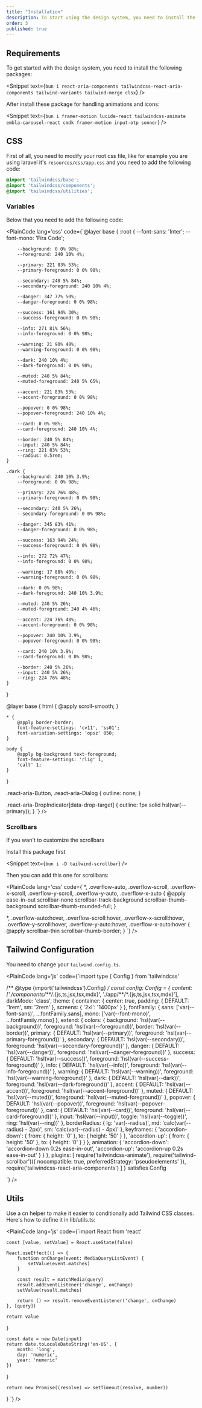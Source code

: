 ```yaml
---
title: "Installation"
description: To start using the design system, you need to install the required packages.
order: 3
published: true
---
```


## Requirements

To get started with the design system, you need to install the following packages:

<Snippet text={`bun i react-aria-components tailwindcss-react-aria-components tailwind-variants tailwind-merge clsx`} />

After install these package for handling animations and icons:

<Snippet text={`bun i framer-motion lucide-react tailwindcss-animate embla-carousel-react cmdk framer-motion input-otp sonner`} />

## CSS

First of all, you need to modify your root css file, like for example you are using laravel it's `resources/css/app.css` and you need to add the following code:

```css
@import 'tailwindcss/base';
@import 'tailwindcss/components';
@import 'tailwindcss/utilities';
```

### Variables

Below that you need to add the following code:

<PlainCode lang='css' code={`@layer base {
    :root {
        --font-sans: 'Inter';
        --font-mono: 'Fira Code';

        --background: 0 0% 98%;
        --foreground: 240 10% 4%;

        --primary: 221 83% 53%;
        --primary-foreground: 0 0% 98%;

        --secondary: 240 5% 84%;
        --secondary-foreground: 240 10% 4%;

        --danger: 347 77% 50%;
        --danger-foreground: 0 0% 98%;

        --success: 161 94% 30%;
        --success-foreground: 0 0% 98%;

        --info: 271 81% 56%;
        --info-foreground: 0 0% 98%;

        --warning: 21 90% 48%;
        --warning-foreground: 0 0% 98%;

        --dark: 240 10% 4%;
        --dark-foreground: 0 0% 98%;

        --muted: 240 5% 84%;
        --muted-foreground: 240 5% 65%;

        --accent: 221 83% 53%;
        --accent-foreground: 0 0% 98%;

        --popover: 0 0% 98%;
        --popover-foreground: 240 10% 4%;

        --card: 0 0% 98%;
        --card-foreground: 240 10% 4%;

        --border: 240 5% 84%;
        --input: 240 5% 84%;
        --ring: 221 83% 53%;
        --radius: 0.5rem;
    }

    .dark {
        --background: 240 10% 3.9%;
        --foreground: 0 0% 98%;

        --primary: 224 76% 48%;
        --primary-foreground: 0 0% 98%;

        --secondary: 240 5% 26%;
        --secondary-foreground: 0 0% 98%;

        --danger: 345 83% 41%;
        --danger-foreground: 0 0% 98%;

        --success: 163 94% 24%;
        --success-foreground: 0 0% 98%;

        --info: 272 72% 47%;
        --info-foreground: 0 0% 98%;

        --warning: 17 88% 40%;
        --warning-foreground: 0 0% 98%;

        --dark: 0 0% 98%;
        --dark-foreground: 240 10% 3.9%;

        --muted: 240 5% 26%;
        --muted-foreground: 240 4% 46%;

        --accent: 224 76% 48%;
        --accent-foreground: 0 0% 98%;

        --popover: 240 10% 3.9%;
        --popover-foreground: 0 0% 98%;

        --card: 240 10% 3.9%;
        --card-foreground: 0 0% 98%;

        --border: 240 5% 26%;
        --input: 240 5% 26%;
        --ring: 224 76% 48%;
    }
}

@layer base {
    html {
        @apply scroll-smooth;
    }

    * {
        @apply border-border;
        font-feature-settings: 'cv11', 'ss01';
        font-variation-settings: 'opsz' 850;
    }

    body {
        @apply bg-background text-foreground;
        font-feature-settings: 'rlig' 1,
        'calt' 1;
    }
}

.react-aria-Button,
.react-aria-Dialog {
    outline: none;
}

.react-aria-DropIndicator[data-drop-target] {
    outline: 1px solid hsl(var(--primary));
}
`} />

### Scrollbars

If you wan't to customize the scrollbars

Install this package first

<Snippet text={`bun i -D tailwind-scrollbar`} />

Then you can add this one for scrollbars:

<PlainCode lang='css' code={`*,
.overflow-auto,
.overflow-scroll,
.overflow-x-scroll,
.overflow-y-scroll,
.overflow-y-auto,
.overflow-x-auto {
    @apply ease-in-out scrollbar-none scrollbar-track-background scrollbar-thumb-background scrollbar-thumb-rounded-full;
}

*,
.overflow-auto:hover,
.overflow-scroll:hover,
.overflow-x-scroll:hover,
.overflow-y-scroll:hover,
.overflow-y-auto:hover,
.overflow-x-auto:hover {
    @apply scrollbar-thin scrollbar-thumb-border;
}
`} />

## Tailwind Configuration

You need to change your `tailwind.config.ts`.

<PlainCode lang='js' code={`import type { Config } from 'tailwindcss'

/** @type {import('tailwindcss').Config} */
const config: Config = {
    content: ['./components/**/*.{js,ts,jsx,tsx,mdx}', './app/**/*.{js,ts,jsx,tsx,mdx}'],
    darkMode: 'class',
    theme: {
        container: {
            center: true,
            padding: {
                DEFAULT: '1rem',
                sm: '2rem'
            },
            screens: {
                '2xl': '1400px'
            }
        },
        fontFamily: {
            sans: ['var(--font-sans)', ...fontFamily.sans],
            mono: ['var(--font-mono)', ...fontFamily.mono]
        },
        extend: {
            colors: {
                background: 'hsl(var(--background))',
                foreground: 'hsl(var(--foreground))',
                border: 'hsl(var(--border))',
                primary: {
                    DEFAULT: 'hsl(var(--primary))',
                    foreground: 'hsl(var(--primary-foreground))'
                },
                secondary: {
                    DEFAULT: 'hsl(var(--secondary))',
                    foreground: 'hsl(var(--secondary-foreground))'
                },
                danger: {
                    DEFAULT: 'hsl(var(--danger))',
                    foreground: 'hsl(var(--danger-foreground))'
                },
                success: {
                    DEFAULT: 'hsl(var(--success))',
                    foreground: 'hsl(var(--success-foreground))'
                },
                info: {
                    DEFAULT: 'hsl(var(--info))',
                    foreground: 'hsl(var(--info-foreground))'
                },
                warning: {
                    DEFAULT: 'hsl(var(--warning))',
                    foreground: 'hsl(var(--warning-foreground))'
                },
                dark: {
                    DEFAULT: 'hsl(var(--dark))',
                    foreground: 'hsl(var(--dark-foreground))'
                },
                accent: {
                    DEFAULT: 'hsl(var(--accent))',
                    foreground: 'hsl(var(--accent-foreground))'
                },
                muted: {
                    DEFAULT: 'hsl(var(--muted))',
                    foreground: 'hsl(var(--muted-foreground))'
                },
                popover: {
                    DEFAULT: 'hsl(var(--popover))',
                    foreground: 'hsl(var(--popover-foreground))'
                },
                card: {
                    DEFAULT: 'hsl(var(--card))',
                    foreground: 'hsl(var(--card-foreground))'
                },
                input: 'hsl(var(--input))',
                toggle: 'hsl(var(--toggle))',
                ring: 'hsl(var(--ring))'
            },
            borderRadius: {
                lg: 'var(--radius)',
                md: 'calc(var(--radius) - 2px)',
                sm: 'calc(var(--radius) - 4px)'
            },
            keyframes: {
                'accordion-down': {
                    from: { height: '0' },
                    to: { height: '50' }
                },
                'accordion-up': {
                    from: { height: '50' },
                    to: { height: '0' }
                }
            },
            animation: {
                'accordion-down': 'accordion-down 0.2s ease-in-out',
                'accordion-up': 'accordion-up 0.2s ease-in-out'
            }
        }
    },
    plugins: [
        require('tailwindcss-animate'),
        require('tailwind-scrollbar')({
            nocompatible: true,
            preferredStrategy: 'pseudoelements'
        }),
        require('tailwindcss-react-aria-components')
    ]
} satisfies Config

`} />

## Utils

Use a cn helper to make it easier to conditionally add Tailwind CSS classes. Here's how to define it in lib/utils.ts:

<PlainCode lang='js' code={`import React from 'react'


    const [value, setValue] = React.useState(false)

    React.useEffect(() => {
        function onChange(event: MediaQueryListEvent) {
            setValue(event.matches)
        }

        const result = matchMedia(query)
        result.addEventListener('change', onChange)
        setValue(result.matches)

        return () => result.removeEventListener('change', onChange)
    }, [query])

    return value
}

    const date = new Date(input)
    return date.toLocaleDateString('en-US', {
        month: 'long',
        day: 'numeric',
        year: 'numeric'
    })
}

    return new Promise((resolve) => setTimeout(resolve, number))
}
`} />
